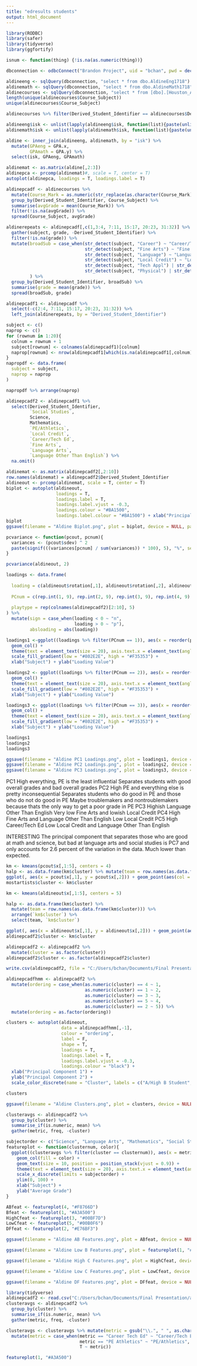 ---
title: "edresults students"
output: html_document
---

```{r, message = F, warning = F}
library(RODBC)
library(safer)
library(tidyverse)
library(ggfortify)
```

```{r}
isnum <- function(thing) {!is.na(as.numeric(thing))}
```


```{r}
dbconnection <- odbcConnect("Brandon Project", uid = "bchan", pwd = decrypt_string(pword))
```

```{r}
aldineeng <- sqlQuery(dbconnection, "select * from dbo.AldineEng1718")
aldinemath <- sqlQuery(dbconnection, "select * from dbo.AldineMath1718")
aldinecourses <- sqlQuery(dbconnection, "select * from [dbo].[Houston_Aldine_Course_AllYears]")
length(unique(aldinecourses$Course_Subject))
unique(aldinecourses$Course_Subject)

aldinecourses %>% filter(Derived_Student_Identifier == aldinecourses$Derived_Student_Identifier[1])
```

```{r}
aldineeng$isk <- unlist(lapply(aldineeng$isk, function(list){paste(unlist(lapply(list, as.character)), collapse = "")}))
aldinemath$isk <- unlist(lapply(aldinemath$isk, function(list){paste(unlist(lapply(list, as.character)), collapse = "")}))

aldine <- inner_join(aldineeng, aldinemath, by = "isk") %>% 
  mutate(GPAeng = GPA.x,
         GPAmath = GPA.y) %>% 
  select(isk, GPAeng, GPAmath)
```

```{r}
aldinemat <- as.matrix(aldine[,2:3])
aldinepca <- prcomp(aldinemat)#, scale = T, center = T)
autoplot(aldinepca, loadings = T, loadings.label = T)
```

```{r, message = F, warning = F}
aldinepcadf <- aldinecourses %>% 
  mutate(Course_Mark = as.numeric(str_replace(as.character(Course_Mark), "D", ""))) %>% 
  group_by(Derived_Student_Identifier, Course_Subject) %>% 
  summarise(avgGrade = mean(Course_Mark)) %>% 
  filter(!is.na(avgGrade)) %>% 
  spread(Course_Subject, avgGrade)

aldinerepeats <- aldinepcadf[,c(1,3:4, 7:11, 15:17, 20:23, 31:32)] %>% 
  gather(subject, grade, -Derived_Student_Identifier) %>% 
  filter(!is.na(grade)) %>% 
  mutate(broadSub = case_when(str_detect(subject, "Career") ~ "Career/Tech Ed",
                              str_detect(subject, "Fine Arts") ~ "Fine Arts",
                              str_detect(subject, "Language") ~ "Language Other Than English",
                              str_detect(subject, "Local Credit") ~ "Local Credit",
                              str_detect(subject, "Tech Appl") | str_detect(subject, "Technical Applications") ~ "Technical Applications",
                              str_detect(subject, "Physical") | str_detect(subject, "Athletics") ~ "PE/Athletics")
         ) %>% 
  group_by(Derived_Student_Identifier, broadSub) %>% 
  summarise(grade = mean(grade)) %>% 
  spread(broadSub, grade)

aldinepcadf1 <- aldinepcadf %>% 
  select(-c(2:4, 7:11, 15:17, 20:23, 31:32)) %>% 
  left_join(aldinerepeats, by = "Derived_Student_Identifier")

subject <- c()
naprop <- c()
for (rownum in 1:20){
  colnum = rownum + 1
  subject[rownum] <- colnames(aldinepcadf1)[colnum]
  naprop[rownum] <- nrow(aldinepcadf1[which(is.na(aldinepcadf1[,colnum])), colnum]) / nrow(aldinepcadf1[, colnum])
}
napropdf <- data.frame(
  subject = subject,
  naprop = naprop
)

napropdf %>% arrange(naprop)
```

```{r}
aldinepcadf2 <- aldinepcadf1 %>% 
  select(Derived_Student_Identifier,
         `Social Studies`,
         Science,
         Mathematics,
         `PE/Athletics`,
         `Local Credit`,
         `Career/Tech Ed`,
         `Fine Arts`,
         `Language Arts`,
         `Language Other Than English`) %>% 
  na.omit()
```

```{r}
aldinemat <- as.matrix(aldinepcadf2[,2:10])
row.names(aldinemat) = aldinepcadf2$Derived_Student_Identifier
aldineout <- prcomp(aldinemat, scale = T, center = T)
biplot <- autoplot(aldineout, 
                   loadings = T, 
                   loadings.label = T,
                   loadings.label.vjust = -0.3,
                   loadings.colour = "#BA1500",
                   loadings.label.colour = "#BA1500") + xlab("Principal Component 1") + ylab("Principal Component 2")
biplot
ggsave(filename = "Aldine Biplot.png", plot = biplot, device = NULL, path = "C:/Users/bchan/Documents/Final Presentation")
```

```{r}
pcvariance <- function(pcout, pcnum){
  variances <- (pcout$sdev) ^ 2
  paste(signif(((variances[pcnum] / sum(variances)) * 100), 5), "%", sep = "")
}

pcvariance(aldineout, 2)
```

```{r}
loadings <- data.frame(
  
  loading = c(aldineout$rotation[,1], aldineout$rotation[,2], aldineout$rotation[,3], aldineout$rotation[,4], aldineout$rotation[,5]),
  
  PCnum = c(rep.int(1, 9), rep.int(2, 9), rep.int(3, 9), rep.int(4, 9), rep.int(5, 9)),
  
  playtype = rep(colnames(aldinepcadf2)[2:10], 5)
) %>% 
  mutate(sign = case_when(loading < 0 ~ "n",
                          loading > 0 ~ "p"),
         absloading = abs(loading))

loadings1 <-ggplot((loadings %>% filter(PCnum == 1)), aes(x = reorder(playtype, loading), y = loading, fill = absloading)) + 
  geom_col() + 
  theme(text = element_text(size = 20), axis.text.x = element_text(angle = 50, hjust = 1), legend.position = "none") + 
  scale_fill_gradient(low = "#802E2E", high = "#F35353") + 
  xlab("Subject") + ylab("Loading Value")

loadings2 <- ggplot((loadings %>% filter(PCnum == 2)), aes(x = reorder(playtype, loading), y = loading, fill = absloading)) + 
  geom_col() + 
  theme(text = element_text(size = 20), axis.text.x = element_text(angle = 50, hjust = 1), legend.position = "none") + 
  scale_fill_gradient(low = "#802E2E", high = "#F35353") + 
  xlab("Subject") + ylab("Loading Value")

loadings3 <- ggplot((loadings %>% filter(PCnum == 3)), aes(x = reorder(playtype, loading), y = loading, fill = absloading)) + 
  geom_col() + 
  theme(text = element_text(size = 20), axis.text.x = element_text(angle = 50, hjust = 1), legend.position = "none") + 
  scale_fill_gradient(low = "#802E2E", high = "#F35353") + 
  xlab("Subject") + ylab("Loading Value")

loadings1
loadings2
loadings3

ggsave(filename = "Aldine PC1 Loadings.png", plot = loadings1, device = NULL, width = 13, path = "C:/Users/bchan/Documents/Final Presentation")
ggsave(filename = "Aldine PC2 Loadings.png", plot = loadings2, device = NULL, width = 13, path = "C:/Users/bchan/Documents/Final Presentation")
ggsave(filename = "Aldine PC3 Loadings.png", plot = loadings3, device = NULL, width = 13, path = "C:/Users/bchan/Documents/Final Presentation")
```

PC1
  High everything, PE is the least influential
  Separates students with good overall grades and bad overall grades
PC2
  High PE and everything else is pretty inconsequential
  Separates students who do good in PE and those who do not do good in PE
  Maybe troublemakers and nontroublemakers because thats the only way to get a poor grade in PE
PC3
  Highish Language Other Than English
  Very low Fine Arts and lowish Local Credit
PC4
  High Fine Arts and Language Other Than English
  Low Local Credit
PC5
  High Career/Tech Ed
  Low Local Credit and Language Other Than English
  
INTERESTING
  The principal component that separates those who are good at math and science, but bad at language arts and social studies is PC7 and only accounts for 2.6 percent of the variation in the data. Much lower than expected.

```{r}
km <- kmeans(pcout$x[,1:5], centers = 4)
halp <- as.data.frame(km$cluster) %>% mutate(team = row.names(as.data.frame(km$cluster))) %>% arrange(km$cluster) %>% select(team, `km$cluster`)
ggplot(, aes(x = pcout$x[,1], y = pcout$x[,2])) + geom_point(aes(col = as.factor(km$cluster))) + xlab("First PC") + ylab("Second PC") + scale_color_discrete(name = "Cluster") + geom_point(aes(x = km$centers[,1], y = km$centers[,2], pch = factor(1:4)))
mostartists$cluster <- km$cluster
```

```{r}
km <- kmeans(aldineout$x[,1:5], centers = 5)

halp <- as.data.frame(km$cluster) %>% 
  mutate(team = row.names(as.data.frame(km$cluster))) %>% 
  arrange(`km$cluster`) %>% 
  select(team, `km$cluster`)

ggplot(, aes(x = aldineout$x[,1], y = aldineout$x[,2])) + geom_point(aes(col = as.factor(km$cluster))) + xlab("First PC") + ylab("Second PC") + scale_color_discrete(name = "Cluster") + geom_point(aes(x = km$centers[,1], y = km$centers[,2], pch = factor(1:5)))
aldinepcadf2$cluster <- km$cluster
```

```{r, message = F, warning = F}
aldinepcadf2 <- aldinepcadf2 %>% 
  mutate(cluster = as.factor(cluster))
aldinepcadf2$cluster <- as.factor(aldinepcadf2$cluster)

write.csv(aldinepcadf2, file = "C:/Users/bchan/Documents/Final Presentation/aldine students clustered.csv", row.names = F)
```

```{r, message = F, warning = F}
aldinepcadfhmm <- aldinepcadf2 %>% 
  mutate(ordering = case_when(as.numeric(cluster) == 4 ~ 1,
                              as.numeric(cluster) == 1 ~ 2,
                              as.numeric(cluster) == 3 ~ 3,
                              as.numeric(cluster) == 5 ~ 4,
                              as.numeric(cluster) == 2 ~ 5)) %>%
  mutate(ordering = as.factor(ordering))

clusters <- autoplot(aldineout, 
                     data = aldinepcadfhmm[,-1],
                     colour = "ordering",
                     label = F, 
                     shape = T, 
                     loadings = T, 
                     loadings.label = T,
                     loadings.label.vjust = -0.3,
                     loadings.colour = "black") + 
  xlab("Principal Component 1") +
  ylab("Principal Component 2") +
  scale_color_discrete(name = "Cluster", labels = c("A/High B Student", "Low B Student", "High C Student", "Low C Student",  "Low D/F Students"))

clusters

ggsave(filename = "Aldine Clusters.png", plot = clusters, device = NULL, width = 13, path = "C:/Users/bchan/Documents/Final Presentation")
```


```{r}
clusteravgs <- aldinepcadf2 %>%
  group_by(cluster) %>% 
  summarise_if(is.numeric, mean) %>% 
  gather(metric, freq, -cluster)

subjectorder <- c("Science", "Language Arts", "Mathematics", "Social Studies", "Career/Tech Ed", "Language Other Than English", "Local Credit", "Fine Arts", "PE/Athletics")
featureplot <- function(clusternum, color){
  ggplot((clusteravgs %>% filter(cluster == clusternum)), aes(x = metric, y = freq, label = round(freq, 1))) + 
    geom_col(fill = color) + 
    geom_text(size = 10, position = position_stack(vjust = 0.9)) +
    theme(text = element_text(size = 20), axis.text.x = element_text(angle = 50, hjust = 1)) +
    scale_x_discrete(limits = subjectorder) +
    ylim(0, 100) + 
    xlab("Subject") +
    ylab("Average Grade")
}

ABfeat <- featureplot(4, "#F8766D")
Bfeat <- featureplot(1, "#A3A500")
HighCfeat <- featureplot(3, "#00BF7D")
LowCfeat <- featureplot(5, "#00B0F6")
DFfeat <- featureplot(2, "#E76BF3")

ggsave(filename = "Aldine AB Features.png", plot = ABfeat, device = NULL, width = 13, path = "C:/Users/bchan/Documents/Final Presentation")

ggsave(filename = "Aldine Low B Features.png", plot = featureplot(1, "#A3A500"), device = NULL, width = 13, path = "C:/Users/bchan/Documents/Final Presentation")

ggsave(filename = "Aldine High C Features.png", plot = HighCfeat, device = NULL, width = 13, path = "C:/Users/bchan/Documents/Final Presentation")

ggsave(filename = "Aldine Low C Features.png", plot = LowCfeat, device = NULL, width = 13, path = "C:/Users/bchan/Documents/Final Presentation")

ggsave(filename = "Aldine DF Features.png", plot = DFfeat, device = NULL, width = 13, path = "C:/Users/bchan/Documents/Final Presentation")
```

```{r}
library(tidyverse)
aldinepcadf2 <- read.csv("C:/Users/bchan/Documents/Final Presentation/aldine students clustered.csv")
clusteravgs <- aldinepcadf2 %>%
  group_by(cluster) %>% 
  summarise_if(is.numeric, mean) %>% 
  gather(metric, freq, -cluster)

clusteravgs <- clusteravgs %>% mutate(metric = gsub("\\.", " ", as.character(metric))) %>% 
  mutate(metric = case_when(metric == "Career Tech Ed" ~ "Career/Tech Ed",
                            metric == "PE Athletics" ~ "PE/Athletics",
                            T ~ metric))

featureplot(1, "#A3A500")


```





